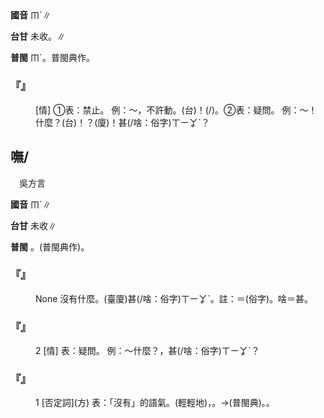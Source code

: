 
=={{ruby|呣|ㆬˊ}}==



'''國音''' <rt>ㆬˊ</rt>∥

'''台甘''' 未收。{{ruby|(台)|ㆬˊ}}{{ruby|。|ㆬㆷ}}∥

'''普閩''' <rt>ㆬˊ</rt>。普閩典作{{ruby|：|ㄇˊ}}。

    

==='''『{{ruby|呣|ㆬˊ}}』'''===
: [情] ①表：禁止。 例：～，不許動。(台){{ruby|哼|ㄏㆭ}}{{ruby|/|ㄏㆬˊ}}{{ruby|呣|ㆬㆷ}}！{{ruby|<mark>&#xffa45;</mark>|ㆠㆤ˫}}{{ruby|/|ㆠㄨㆤ˫}}{{ruby|用|ㄧㆲ˫}}{{ruby|/|ㄧㄥ˫}}{{ruby|得|ㄉㄧㆵ}}{{ruby|摸|ㆠㆲ}}(/{{ruby|展|ㄉㄧㄣˋ}}{{ruby|動|ㄉㄤ˫}})。②表：疑問。 例：～！什麼？(台){{ruby|哼|ㄏㆬˊ}}！{{ruby|甚|ㄒㄧㆩˋ}}{{ruby|/|ㄙㆩˋ}}{{ruby|麼|ㄇㄧㆷ ͘}}？(廈){{ruby|呣|ㆬˊ}}！甚(/啥：俗字)<rt>ㄒㄧㆩˋ</rt>{{ruby|/|ㄙㆩˋ}}{{ruby|麼|ㄇㄧㆷ ͘}}？
    

==嘸/{{ruby|<mark>&#xfa0c2;</mark>|ㆬˊ}}==

　吳方言

'''國音''' <rt>ㆬˊ</rt>∥

'''台甘''' 未收∥

'''普閩''' {{ruby|(文)|ㆠㄨˊ}}。{{ruby|(白)|ㆬˊ}}(普閩典作{{ruby|：|ㄇˊ}})。

    

==='''『{{ruby|嘸|ㆬˊ}}{{ruby|啥|ㄕㄚˋ}}』'''===
: None 沒有什麼。(臺廈){{ruby|無|ㆠㄜˊ}}甚(/啥：俗字)<rt>ㄒㄧㆩˋ</rt>{{ruby|/|ㄙㆩˋ}}{{ruby|麼|ㄇㄧㆷ}}。註：{{ruby|嘸|ㆬˊ}}＝{{ruby|<mark>&#xfa0c2;</mark>|ㆬˊ}}(俗字)。啥＝甚。
    

==='''『{{ruby|嘸|ㆬˊ}}』'''===
:2  [情] 表：疑問。 例：～什麼？{{ruby|(台)|ㄏㆭˊ}}，甚(/啥：俗字)<rt>ㄒㄧㆩˋ</rt>{{ruby|/|ㄒㄧㄚˋ}}{{ruby|/|ㄙㆩˋ}}{{ruby|貨|ㄏㆤ˪}}{{ruby|/|ㄏㄨㆤ˪}}？
    

==='''『{{ruby|嘸|ㆬˊ}}』'''===
:1  [否定詞](方) 表：「沒有」的語氣。{{ruby|(台)|ㆭˊ}}{{ruby|─|ㆭㆷ}}(輕輕地)，{{ruby|無|ㆠㄜˊ}}。→(普閩典){{ruby|(文)|ㆠㄨˊ}}。{{ruby|(白)|ㆬˊ}}。
    
